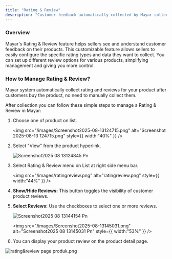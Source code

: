 ```yaml
---
title: "Rating & Review"
description: "Customer feedback automatically collected by Mayar collection system."
---
```


### Overview

Mayar's Rating & Review feature helps sellers see and understand customer feedback on their products. This customizable feature allows sellers to easily configure the specific rating types and data they want to collect. You can set up different review options for various products, simplifying management and giving you more control.

### How to Manage Rating & Review?

Mayar system automatically collect rating and reviews for your product after customers buy the product, no need to manually collect them.

After collection you can follow these simple steps to manage a Rating & Review in Mayar:

1. Choose one of product on list.

   <img
     src="/images/Screenshot2025-08-13124715.png"
     alt="Screenshot 2025-08-13 124715.png"
     style={{ width:"40%" }}
   />
2. Select "View" from the product hyperlink.

   ![Screenshot2025 08 13124845 Pn](/images/Screenshot2025-08-13124845.png)
3. Select Rating & Review menu on List at right side menu bar.

   <img
     src="/images/ratingreview.png"
     alt="ratingreview.png"
     style={{ width:"44%" }}
   />
4. **Show/Hide Reviews:** This button toggles the visibility of customer product reviews.
5. **Select Reviews:** Use the checkboxes to select one or more reviews.

   ![Screenshot2025 08 13144154 Pn](/images/Screenshot2025-08-13144154.png)

   <img
     src="/images/Screenshot2025-08-13145031.png"
     alt="Screenshot2025 08 13145031 Pn"
     style={{ width:"53%" }}
   />
6. You can display your product review on the product detail page.

![rating&review page produk.png](/images/rating&reviewpageproduk.png)
